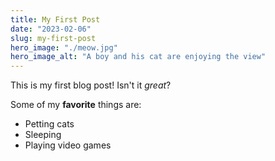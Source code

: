 ```yaml
---
title: My First Post
date: "2023-02-06"
slug: my-first-post
hero_image: "./meow.jpg"
hero_image_alt: "A boy and his cat are enjoying the view"
---
```


This is my first blog post! Isn't it *great*?

Some of my **favorite** things are: 

* Petting cats
* Sleeping
* Playing video games
